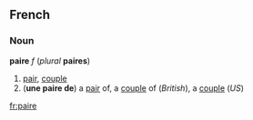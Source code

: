 ==French==
===Noun===
'''paire''' ''f'' (''plural'' '''paires''')

#[[pair]], [[couple]]
#('''une paire de''') a [[pair]] of, a [[couple]] of (''British''), a [[couple]] (''US'')

[[fr:paire]]